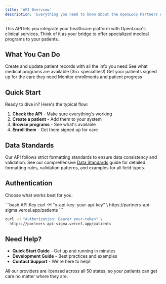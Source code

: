 ```yaml
---
title: 'API Overview'
description: 'Everything you need to know about the OpenLoop Partners API'
---
```


This API lets you integrate your healthcare platform with OpenLoop's clinical services. Think of it as your bridge to offer specialized medical programs to your patients.

## What You Can Do

<CardGroup cols={2}>
  <Card title="Manage Patients" icon="users">
    Create and update patient records with all the info you need
  </Card>
  <Card title="Browse Programs" icon="list">
    See what medical programs are available (35+ specialties!)
  </Card>
  <Card title="Enroll Patients" icon="user-plus">
    Get your patients signed up for the care they need
  </Card>
  <Card title="Track Everything" icon="chart-line">
    Monitor enrollments and patient progress
  </Card>
</CardGroup>

## Quick Start

Ready to dive in? Here's the typical flow:

1. **Check the API** - Make sure everything's working
2. **Create a patient** - Add them to your system
3. **Browse programs** - See what's available
4. **Enroll them** - Get them signed up for care


## Data Standards

Our API follows strict formatting standards to ensure data consistency and validation. See our comprehensive [Data Standards](/api-reference/data-standards) guide for detailed formatting rules, validation patterns, and examples for all field types.

## Authentication

Choose what works best for you:

<CodeGroup>
```bash API Key
curl -H "x-api-key: your-api-key" \
  https://partners-api-sigma.vercel.app/patients
```

```bash Bearer Token
curl -H "Authorization: Bearer your-token" \
  https://partners-api-sigma.vercel.app/patients
```
</CodeGroup>

## Need Help?

- **Quick Start Guide** - Get up and running in minutes
- **Development Guide** - Best practices and examples
- **Contact Support** - We're here to help!

<Note>
All our providers are licensed across all 50 states, so your patients can get care no matter where they are.
</Note>
